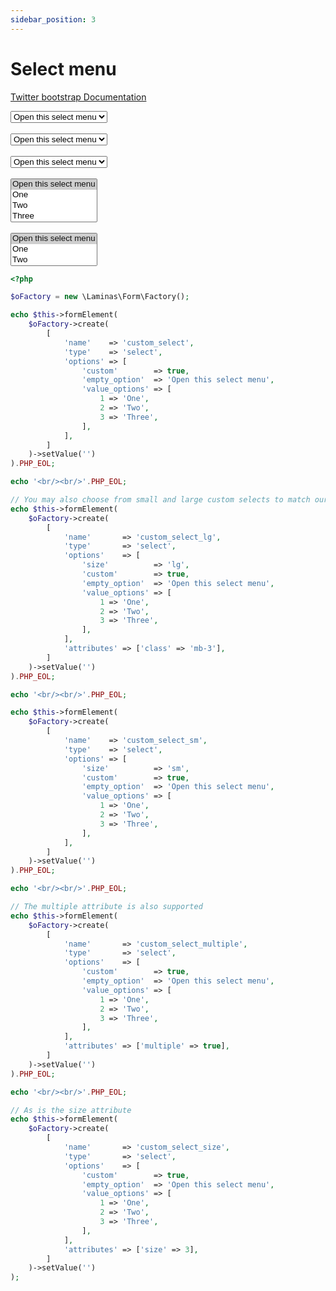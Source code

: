 ```yaml
---
sidebar_position: 3
---
```



# Select menu

[Twitter bootstrap Documentation](https://getbootstrap.com/docs/4.5/components/forms/#select-menu)

<Tabs>
<TabItem value="result" label="Result" default><HtmlCode bootstrapVersion="4.5"><select name="custom_select" class="custom-select">
    <option value="" selected="selected">Open this select menu</option>
    <option value="1">One</option>
    <option value="2">Two</option>
    <option value="3">Three</option>
</select>
<br/><br/>
<select name="custom_select_lg" class="custom-select custom-select-lg mb-3">
    <option value="" selected="selected">Open this select menu</option>
    <option value="1">One</option>
    <option value="2">Two</option>
    <option value="3">Three</option>
</select>
<br/><br/>
<select name="custom_select_sm" class="custom-select custom-select-sm">
    <option value="" selected="selected">Open this select menu</option>
    <option value="1">One</option>
    <option value="2">Two</option>
    <option value="3">Three</option>
</select>
<br/><br/>
<select name="custom_select_multiple[]" multiple="multiple" class="custom-select">
    <option value="" selected="selected">Open this select menu</option>
    <option value="1">One</option>
    <option value="2">Two</option>
    <option value="3">Three</option>
</select>
<br/><br/>
<select name="custom_select_size" size="3" class="custom-select">
    <option value="" selected="selected">Open this select menu</option>
    <option value="1">One</option>
    <option value="2">Two</option>
    <option value="3">Three</option>
</select></HtmlCode></TabItem>
<TabItem value="source" label="Source">

```php
<?php

$oFactory = new \Laminas\Form\Factory();

echo $this->formElement(
    $oFactory->create(
        [
            'name'    => 'custom_select',
            'type'    => 'select',
            'options' => [
                'custom'        => true,
                'empty_option'  => 'Open this select menu',
                'value_options' => [
                    1 => 'One',
                    2 => 'Two',
                    3 => 'Three',
                ],
            ],
        ]
    )->setValue('')
).PHP_EOL;

echo '<br/><br/>'.PHP_EOL;

// You may also choose from small and large custom selects to match our similarly sized text inputs.
echo $this->formElement(
    $oFactory->create(
        [
            'name'       => 'custom_select_lg',
            'type'       => 'select',
            'options'    => [
                'size'          => 'lg',
                'custom'        => true,
                'empty_option'  => 'Open this select menu',
                'value_options' => [
                    1 => 'One',
                    2 => 'Two',
                    3 => 'Three',
                ],
            ],
            'attributes' => ['class' => 'mb-3'],
        ]
    )->setValue('')
).PHP_EOL;

echo '<br/><br/>'.PHP_EOL;

echo $this->formElement(
    $oFactory->create(
        [
            'name'    => 'custom_select_sm',
            'type'    => 'select',
            'options' => [
                'size'          => 'sm',
                'custom'        => true,
                'empty_option'  => 'Open this select menu',
                'value_options' => [
                    1 => 'One',
                    2 => 'Two',
                    3 => 'Three',
                ],
            ],
        ]
    )->setValue('')
).PHP_EOL;

echo '<br/><br/>'.PHP_EOL;

// The multiple attribute is also supported
echo $this->formElement(
    $oFactory->create(
        [
            'name'       => 'custom_select_multiple',
            'type'       => 'select',
            'options'    => [
                'custom'        => true,
                'empty_option'  => 'Open this select menu',
                'value_options' => [
                    1 => 'One',
                    2 => 'Two',
                    3 => 'Three',
                ],
            ],
            'attributes' => ['multiple' => true],
        ]
    )->setValue('')
).PHP_EOL;

echo '<br/><br/>'.PHP_EOL;

// As is the size attribute
echo $this->formElement(
    $oFactory->create(
        [
            'name'       => 'custom_select_size',
            'type'       => 'select',
            'options'    => [
                'custom'        => true,
                'empty_option'  => 'Open this select menu',
                'value_options' => [
                    1 => 'One',
                    2 => 'Two',
                    3 => 'Three',
                ],
            ],
            'attributes' => ['size' => 3],
        ]
    )->setValue('')
);

```

</TabItem>
</Tabs>
